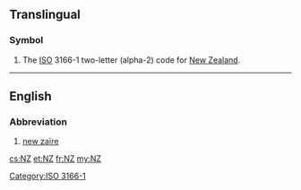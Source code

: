 {{also|nz|NZ|.nz|N.Z.}}
==Translingual==

===Symbol===
{{head|mul|symbol}}
# The [[ISO]] 3166-1 two-letter (alpha-2) code for [[New Zealand]].

[[Category:ISO 3166-1]]
----

==English==

===Abbreviation===
{{head|en|abbreviation}}

# [[new zaïre]]

[[cs:NZ]]
[[et:NZ]]
[[fr:NZ]]
[[my:NZ]]